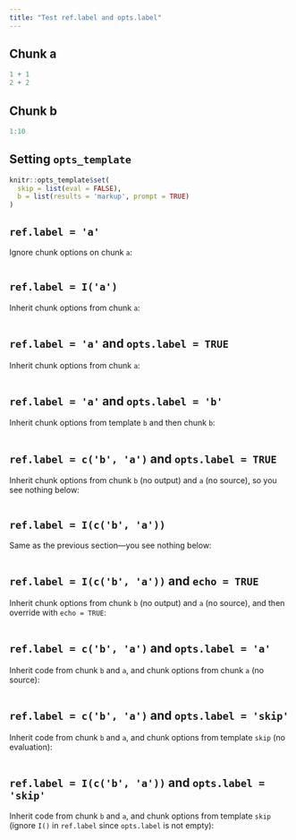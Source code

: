 ```yaml
---
title: "Test ref.label and opts.label"
---
```


## Chunk a

```r
1 + 1
2 + 2
```

## Chunk b

```r
1:10
```

## Setting `opts_template`

```r
knitr::opts_template$set(
  skip = list(eval = FALSE),
  b = list(results = 'markup', prompt = TRUE)
)
```

## `ref.label = 'a'`

Ignore chunk options on chunk `a`:

```r
```

## `ref.label = I('a')`

Inherit chunk options from chunk `a`:

```r
```

## `ref.label = 'a'` and `opts.label = TRUE`

Inherit chunk options from chunk `a`:

```r
```

## `ref.label = 'a'` and `opts.label = 'b'`

Inherit chunk options from template `b` and then chunk `b`:

```r
```

## `ref.label = c('b', 'a')` and `opts.label = TRUE`

Inherit chunk options from chunk `b` (no output) and `a` (no source), so you see nothing below:

```r
```

## `ref.label = I(c('b', 'a'))`

Same as the previous section---you see nothing below:

```r
```

## `ref.label = I(c('b', 'a'))` and `echo = TRUE`

Inherit chunk options from chunk `b` (no output) and `a` (no source), and then override with `echo = TRUE`:

```r
```

## `ref.label = c('b', 'a')` and `opts.label = 'a'`

Inherit code from chunk `b` and `a`, and chunk options from chunk `a` (no source):

```r
```

## `ref.label = c('b', 'a')` and `opts.label = 'skip'`

Inherit code from chunk `b` and `a`, and chunk options from template `skip` (no evaluation):

```r
```

## `ref.label = I(c('b', 'a'))` and `opts.label = 'skip'`

Inherit code from chunk `b` and `a`, and chunk options from template `skip` (ignore `I()` in `ref.label` since `opts.label` is not empty):

```r
```
